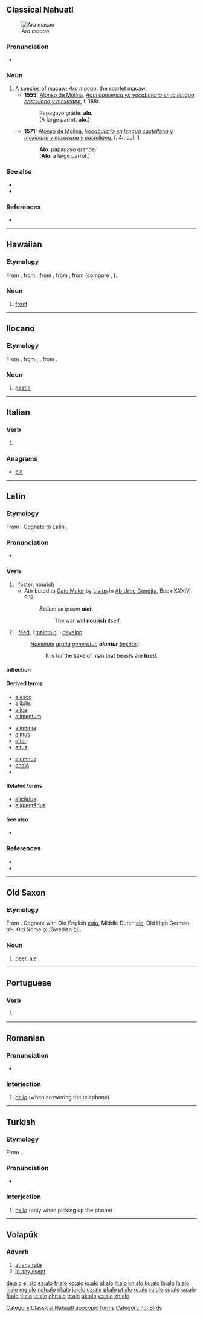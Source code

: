 {{also|Alo|alo-|-alo|álo|aló|alò|á-lô}}
==Classical Nahuatl==
[[File:Scarlet Macaw.jpg|thumb|''Ara macao'']]
===Pronunciation===
* {{IPA|/ˈalo/|lang=nci}}

===Noun===
{{nci-noun|a|pl=alomeh}}

# A species of [[macaw]]; ''[[Ara macao]]'', the [[scarlet macaw]].
#* '''1555:''' [[w:Alonso de Molina|Alonso de Molina]], ''[[w:Aquí comiença un vocabulario en la lengua castellana y mexicana|Aqui comienca vn vocabulario en la lengua castellana y mexicana]]'', f. 188r.
#*: Papagayo grãde. '''alo'''.
#*: (A large parrot. '''alo'''.)
#* '''1571:''' [[w:Alonso de Molina|Alonso de Molina]], ''[[w:Vocabulario en lengua castellana y mexicana y mexicana y castellana|Vocabulario en lengua castellana y mexicana y mexicana y castellana]]'', f. 4r. col. 1.
#*: '''Alo'''. papagayo grande.
#*: ('''Alo'''. a large parrot.)

===See also===
* {{pedialite|Scarlet macaw}}
* {{specieslite|Ara macao}}

===References===
* {{reference-book |author=[[w:Alonso de Molina|Alonso de Molina]] |year=2008 |title=[[w:Vocabulario en lengua castellana y mexicana y mexicana y castellana|Vocabulario en lengua castellana y mexicana y mexicana y castellana]] (1571) |publisher=Editorial Porrúa |pages=4}}

[[Category:Classical Nahuatl apocopic forms]]
[[Category:nci:Birds]]

----

==Hawaiian==

===Etymology===
From {{etyl|poz-pol-pro|haw}} {{m|poz-pol-pro|*qaro}}, from {{etyl|poz-oce-pro|haw}} {{m|poz-oce-pro|*qarop}}, from {{etyl|pqe-pro|haw}}, from {{etyl|poz-cet-pro|haw}}, from {{etyl|poz-pro|haw}} {{m|poz-pro|*qadəp}} (compare {{etyl|id|-}} {{term|lang=id|hadap}}, {{etyl|ms|-}} {{term|lang=ms|hadap}}).

===Noun===
{{head|haw|noun}}

# [[front]] {{gloss|facing side}}

----

==Ilocano==

===Etymology===
From {{etyl|phi-pro|ilo}}, from {{etyl|poz-pro|ilo}} {{m|poz-pro|*qahəlu}}, {{m|poz-pro|*laqəlu}}, from {{etyl|map-pro|ilo}} {{m|map-pro|*qaSəlu}}.

===Noun===
{{head|ilo|noun}}

# [[pestle]] {{gloss|instrument used with a mortar to grind things}}

----

==Italian==

===Verb===
{{head|it|verb form}}

# {{inflection of|alare||1|s|pres|indc|lang=it}}

===Anagrams===
* [[olà#Italian|olà]]

----

==Latin==

===Etymology===
From {{etyl|ine-pro|la}} {{m|ine-pro|*h₂el-||grow, nourish}}. Cognate to Latin {{l|la|oleō}}.

===Pronunciation===
* {{la-IPA|alō|eccl=1}}

===Verb===
{{la-verb|alō|alere|aluī|altum|sup2=alitum|conj=3}}

# I [[foster]], [[nourish]]
#* Attributed to [[w:Cato the Elder|Cato Maior]] by [[w:Livy|Livius]] in [[w:Ab Urbe Condita Libri|Ab Urbe Condita]], Book XXXIV, 9.12
#*: ''Bellum se ipsum '''alet'''''.
#*:: The war '''will nourish''' itself.
# I [[feed]], I [[maintain]], I [[develop]]
#: ''[[homo|Hominum]] [[gratia]] [[genero|generatur]], '''aluntur''' [[bestia|bestiae]].''
#:: It is for the sake of man that beasts are '''bred'''.

====Inflection====
{{la-conj-3rd|al|alu|alt}}
{{la-conj-3rd|al|alu|alit}}

====Derived terms====
{{top3}}
* [[alesco|alescō]]
* [[alibilis]]
* [[alica]]
* [[alimentum]]
{{mid3}}
* [[alimonia|alimōnia]]
* [[almus]]
* [[altor]]
* [[altus]]
{{mid3}}
* [[alumnus]]
* [[coalo|coalō]]
* {{l|la|elementum}}
{{bottom}}

====Related terms====
* [[alicarius|alicārius]]
* [[alimentarius|alimentārius]]

====See also====
* {{l|la|oleō}}

===References===
* {{R:L&S}}
* {{R:Gaffiot}}

----

==Old Saxon==

===Etymology===
From {{inh|osx|gem-pro|*alu}}.  Cognate with Old English ''[[ealu]]'', Middle Dutch [[ale]], Old High German ''al-'', Old Norse [[ǫl]] (Swedish [[öl]]).

===Noun===
{{osx-noun|g=n}}

# [[beer]], [[ale]]

----

==Portuguese==

===Verb===
{{pt-verb-form}}

# {{pt-verb form of|alar|ar|indicative|present|singular|first}}

----

==Romanian==

===Pronunciation===
* {{IPA|/aˈlo/|lang=ro}}

===Interjection===
{{head|ro|interjection}}

# [[hello]] (when answering the telephone)

{{tbot entry|Romanian|hello|2010|July|ro}}

----

==Turkish==

===Etymology===
From {{etyl|fr|tr}} {{term|allô|lang=fr}}.

===Pronunciation===
* {{IPA|ʌlɒ|lang=tr}}

===Interjection===
{{head|tr|interjection}}

# [[hello]] (only when picking up the phone)

----

==Volapük==

===Adverb===
{{head|vo|adverb}}

# [[at any rate]]
# [[in any event]]

[[de:alo]]
[[el:alo]]
[[es:alo]]
[[fr:alo]]
[[ko:alo]]
[[io:alo]]
[[id:alo]]
[[it:alo]]
[[kn:alo]]
[[ku:alo]]
[[lo:alo]]
[[la:alo]]
[[li:alo]]
[[mg:alo]]
[[nah:alo]]
[[nl:alo]]
[[ja:alo]]
[[uz:alo]]
[[pl:alo]]
[[pt:alo]]
[[ro:alo]]
[[ru:alo]]
[[sq:alo]]
[[su:alo]]
[[fi:alo]]
[[tl:alo]]
[[te:alo]]
[[chr:alo]]
[[tr:alo]]
[[uk:alo]]
[[vo:alo]]
[[zh:alo]]